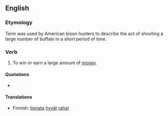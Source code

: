 ==English==

===Etymology===
Term was used by American bison hunters to describe the act of shooting a large number of buffalo in a short period of time.

===Verb===
{{infl|en|verb|head=to [[make]] [[a]] [[killing]]}}

# {{idiom}} To win or earn a large amount of [[money]].

====Quotations====
* {{seeCites}}

====Translations====
{{trans-top|to win or earn a large amount of money}}
* Finnish: [[tienata]] [[hyvä|hyvät]] [[raha|rahat]]
{{trans-mid}}
{{trans-bottom}}